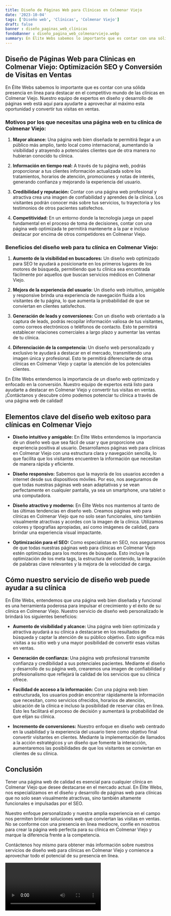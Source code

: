 ```yaml
---
title: Diseño de Páginas Web para Clínicas en Colmenar Viejo
date: '2023-10-04'
tags: ['Diseño web', 'Clínicas', 'Colmenar Viejo']
draft: false
banner : diseño_paginas_web_clínicas
fondoBanner : diseño_pagina_web_colmenarviejo.webp
summary: En Élite Webs sabemos lo importante que es contar con una sólida presencia en línea para destacar en el competitivo mundo de las clínicas en Colmenar Viejo. Nuestro equipo de expertos en diseño y desarrollo de páginas web está aquí para ayudarte a aprovechar al máximo esta oportunidad y convertir tus visitas en ventas. 
---
```


## Diseño de Páginas Web para Clínicas en Colmenar Viejo: Optimización SEO y Conversión de Visitas en Ventas

En Élite Webs sabemos lo importante que es contar con una sólida presencia en línea para destacar en el competitivo mundo de las clínicas en Colmenar Viejo. Nuestro equipo de expertos en diseño y desarrollo de páginas web está aquí para ayudarte a aprovechar al máximo esta oportunidad y convertir tus visitas en ventas. 

### Motivos por los que necesitas una página web en tu clínica de Colmenar Viejo:

1. **Mayor alcance:** Una página web bien diseñada te permitirá llegar a un público más amplio, tanto local como internacional, aumentando la visibilidad y atrayendo a potenciales clientes que de otra manera no hubieran conocido tu clínica.

2. **Información en tiempo real:** A través de tu página web, podrás proporcionar a tus clientes información actualizada sobre los tratamientos, horarios de atención, promociones y notas de interés, generando confianza y mejorando la experiencia del usuario.

3. **Credibilidad y reputación:** Contar con una página web profesional y atractiva crea una imagen de confiabilidad y aprendes de la clínica. Los visitantes podrán conocer más sobre tus servicios, tu trayectoria y los testimonios de otros pacientes satisfechos.

4. **Competitividad:** En un entorno donde la tecnología juega un papel fundamental en el proceso de toma de decisiones, contar con una página web optimizada te permitirá mantenerte a la par e incluso destacar por encima de otros competidores en Colmenar Viejo.

### Beneficios del diseño web para tu clínica en Colmenar Viejo:

1. **Aumento de la visibilidad en buscadores:** Un diseño web optimizado para SEO te ayudará a posicionarte en los primeros lugares de los motores de búsqueda, permitiendo que tu clínica sea encontrada fácilmente por aquellos que buscan servicios médicos en Colmenar Viejo.

2. **Mejora de la experiencia del usuario:** Un diseño web intuitivo, amigable y responsive brinda una experiencia de navegación fluida a los visitantes de tu página, lo que aumenta la probabilidad de que se conviertan en clientes satisfechos. 

3. **Generación de leads y conversiones:** Con un diseño web orientado a la captura de leads, podrás recopilar información valiosa de tus visitantes, como correos electrónicos o teléfonos de contacto. Esto te permitirá establecer relaciones comerciales a largo plazo y aumentar las ventas de tu clínica.

4. **Diferenciación de la competencia:** Un diseño web personalizado y exclusivo te ayudará a destacar en el mercado, transmitiendo una imagen única y profesional. Esto te permitirá diferenciarte de otras clínicas en Colmenar Viejo y captar la atención de los potenciales clientes.

En Élite Webs entendemos la importancia de un diseño web optimizado y enfocado en la conversión. Nuestro equipo de expertos está listo para ayudarte a destacar en Colmenar Viejo y convertir tus visitas en ventas. ¡Contáctanos y descubre cómo podemos potenciar tu clínica a través de una página web de calidad!

<GifSeo />

<Cta />

## Elementos clave del diseño web exitoso para clínicas en Colmenar Viejo

- **Diseño intuitivo y amigable:** En Élite Webs entendemos la importancia de un diseño web que sea fácil de usar y que proporcione una experiencia positiva al usuario. Desarrollamos páginas web para clínicas en Colmenar Viejo con una estructura clara y navegación sencilla, lo que facilita que los visitantes encuentren la información que necesitan de manera rápida y eficiente.

- **Diseño responsivo:** Sabemos que la mayoría de los usuarios acceden a internet desde sus dispositivos móviles. Por eso, nos aseguramos de que todas nuestras páginas web sean adaptativas y se vean perfectamente en cualquier pantalla, ya sea un smartphone, una tablet o una computadora.

- **Diseño atractivo y moderno:** En Élite Webs nos mantemos al tanto de las últimas tendencias en diseño web. Creamos páginas web para clínicas en Colmenar Viejo que no solo sean funcionales, sino también visualmente atractivas y acordes con la imagen de la clínica. Utilizamos colores y tipografías apropiadas, así como imágenes de calidad, para brindar una experiencia visual impactante.

- **Optimización para el SEO:** Como especialistas en SEO, nos aseguramos de que todas nuestras páginas web para clínicas en Colmenar Viejo estén optimizadas para los motores de búsqueda. Esto incluye la optimización de los meta tags, la estructura del contenido, la integración de palabras clave relevantes y la mejora de la velocidad de carga.

## Cómo nuestro servicio de diseño web puede ayudar a su clínica

En Élite Webs, entendemos que una página web bien diseñada y funcional es una herramienta poderosa para impulsar el crecimiento y el éxito de su clínica en Colmenar Viejo. Nuestro servicio de diseño web personalizado le brindará los siguientes beneficios:

- **Aumento de visibilidad y alcance:** Una página web bien optimizada y atractiva ayudará a su clínica a destacarse en los resultados de búsqueda y captar la atención de su público objetivo. Esto significa más visitas a su sitio web y una mayor posibilidad de convertir esas visitas en ventas.

- **Generación de confianza:** Una página web profesional transmite confianza y credibilidad a sus potenciales pacientes. Mediante el diseño y desarrollo de su página web, crearemos una imagen de confiabilidad y profesionalismo que reflejará la calidad de los servicios que su clínica ofrece.

- **Facilidad de acceso a la información:** Con una página web bien estructurada, los usuarios podrán encontrar rápidamente la información que necesitan, como servicios ofrecidos, horarios de atención, ubicación de la clínica e incluso la posibilidad de reservar citas en línea. Esto les facilitará el proceso de decisión y aumentará la probabilidad de que elijan su clínica.

- **Incremento de conversiones:** Nuestro enfoque en diseño web centrado en la usabilidad y la experiencia del usuario tiene como objetivo final convertir visitantes en clientes. Mediante la implementación de llamados a la acción estratégicos y un diseño que fomente la interacción, aumentaremos las posibilidades de que los visitantes se conviertan en clientes de su clínica.

## Conclusión

Tener una página web de calidad es esencial para cualquier clínica en Colmenar Viejo que desee destacarse en el mercado actual. En Élite Webs, nos especializamos en el diseño y desarrollo de páginas web para clínicas que no solo sean visualmente atractivas, sino también altamente funcionales e impulsadas por el SEO.

Nuestro enfoque personalizado y nuestra amplia experiencia en el campo nos permiten brindar soluciones web que conviertan las visitas en ventas. No se conforme con una presencia en línea mediocre, confíe en nosotros para crear la página web perfecta para su clínica en Colmenar Viejo y marque la diferencia frente a la competencia.

Contáctenos hoy mismo para obtener más información sobre nuestros servicios de diseño web para clínicas en Colmenar Viejo y comience a aprovechar todo el potencial de su presencia en línea.

<Video />

<CtaBot job='Clínicas' city='Colmenar Viejo'/>

<Gmaps query='Colmenar Viejo+españa+maps' />